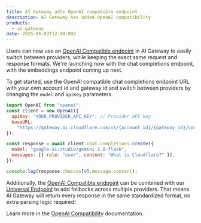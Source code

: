 ```yaml
---
title: AI Gateway adds OpenAI compatible endpoint
description: AI Gateway has added OpenAI compatibility
products:
  - ai-gateway
date: 2025-06-03T12:00:00Z
---
```

Users can now use an [OpenAI Compatible endpoint](/ai-gateway/chat-completion/) in AI Gateway to easily switch between providers, while keeping the exact same request and response formats. We're launching now with the chat completions endpoint, with the embeddings endpoint coming up next.  

To get started, use the OpenAI compatible chat completions endpoint URL with your own account id and gateway id and switch between providers by changing the `model` and `apiKey` parameters.

```js title="OpenAI SDK Example"
import OpenAI from "openai";
const client = new OpenAI({
  apiKey: "YOUR_PROVIDER_API_KEY", // Provider API key
  baseURL:
    "https://gateway.ai.cloudflare.com/v1/{account_id}/{gateway_id}/compat",
});

const response = await client.chat.completions.create({
  model: "google-ai-studio/gemini-2.0-flash",
  messages: [{ role: "user", content: "What is Cloudflare?" }],
});

console.log(response.choices[0].message.content);
```

Additionally, the [OpenAI Compatible endpoint](/ai-gateway/chat-completion/) can be combined with our [Universal Endpoint](/ai-gateway/universal/) to add fallbacks across multiple providers. That means AI Gateway will return every response in the same standardized format, no extra parsing logic required!  

Learn more in the [OpenAI Compatibility](/ai-gateway/chat-completion/) documentation. 
